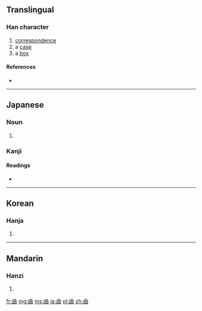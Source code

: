 {{also|函}}
==Translingual==

===Han character===
{{Han char|rn=17|rad=凵|as=07|sn=9|four=|canj=山弓口水 (UNRE)}}

# [[correspondence]]
# a [[case]]
# a [[box]]

====References====
* {{Han ref|kx=0135.170|dkj=01830|dj=0303.130|hdz=10309.120|uh=51FE|ud=20990}}

----

==Japanese==

===Noun===
{{ja-noun|k|hira=はこ|rom=hako}} 

# {{alternative form of|箱|lang=ja}}

===Kanji===
{{ja-kanji|grade=|rs=凵07}}

====Readings====
* {{ja-readings|on=[[かん]] (kan)|kun=[[いれる]] (ireru), [[はこ]] (hako)}}

----

==Korean==

===Hanja===
{{ko-hanja|hangeul=함|rv=ham|mr=ham}}

# {{defn|lang=ko|sort=凵07}}

----

==Mandarin==

===Hanzi===
{{cmn-hanzi|pin=[[hán]] ([[han2]])|wg=han<sup>2</sup>}}

# {{defn|lang=cmn|sort=凵07}}

[[fr:凾]]
[[mg:凾]]
[[ms:凾]]
[[ja:凾]]
[[pl:凾]]
[[zh:凾]]